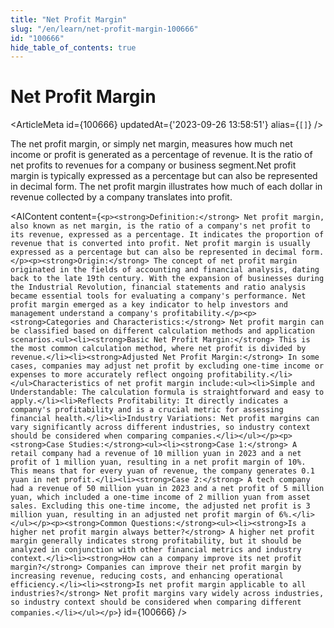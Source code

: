 ```yaml
---
title: "Net Profit Margin"
slug: "/en/learn/net-profit-margin-100666"
id: "100666"
hide_table_of_contents: true
---
```



# Net Profit Margin

<ArticleMeta id={100666} updatedAt={'2023-09-26 13:58:51'} alias={`[]`} />
<div className='border-solid border-b border-t-0 my-4 border-[var(--ifm-color-gray-300)]' />

The net profit margin, or simply net margin, measures how much net income or profit is generated as a percentage of revenue. It is the ratio of net profits to revenues for a company or business segment.Net profit margin is typically expressed as a percentage but can also be represented in decimal form. The net profit margin illustrates how much of each dollar in revenue collected by a company translates into profit.

<AIContent content={`<p><strong>Definition:</strong> Net profit margin, also known as net margin, is the ratio of a company's net profit to its revenue, expressed as a percentage. It indicates the proportion of revenue that is converted into profit. Net profit margin is usually expressed as a percentage but can also be represented in decimal form.</p><p><strong>Origin:</strong> The concept of net profit margin originated in the fields of accounting and financial analysis, dating back to the late 19th century. With the expansion of businesses during the Industrial Revolution, financial statements and ratio analysis became essential tools for evaluating a company's performance. Net profit margin emerged as a key indicator to help investors and management understand a company's profitability.</p><p><strong>Categories and Characteristics:</strong> Net profit margin can be classified based on different calculation methods and application scenarios.<ul><li><strong>Basic Net Profit Margin:</strong> This is the most common calculation method, where net profit is divided by revenue.</li><li><strong>Adjusted Net Profit Margin:</strong> In some cases, companies may adjust net profit by excluding one-time income or expenses to more accurately reflect ongoing profitability.</li></ul>Characteristics of net profit margin include:<ul><li>Simple and Understandable: The calculation formula is straightforward and easy to apply.</li><li>Reflects Profitability: It directly indicates a company's profitability and is a crucial metric for assessing financial health.</li><li>Industry Variations: Net profit margins can vary significantly across different industries, so industry context should be considered when comparing companies.</li></ul></p><p><strong>Case Studies:</strong><ul><li><strong>Case 1:</strong> A retail company had a revenue of 10 million yuan in 2023 and a net profit of 1 million yuan, resulting in a net profit margin of 10%. This means that for every yuan of revenue, the company generates 0.1 yuan in net profit.</li><li><strong>Case 2:</strong> A tech company had a revenue of 50 million yuan in 2023 and a net profit of 5 million yuan, which included a one-time income of 2 million yuan from asset sales. Excluding this one-time income, the adjusted net profit is 3 million yuan, resulting in an adjusted net profit margin of 6%.</li></ul></p><p><strong>Common Questions:</strong><ul><li><strong>Is a higher net profit margin always better?</strong> A higher net profit margin generally indicates strong profitability, but it should be analyzed in conjunction with other financial metrics and industry context.</li><li><strong>How can a company improve its net profit margin?</strong> Companies can improve their net profit margin by increasing revenue, reducing costs, and enhancing operational efficiency.</li><li><strong>Is net profit margin applicable to all industries?</strong> Net profit margins vary widely across industries, so industry context should be considered when comparing different companies.</li></ul></p>`} id={100666} />
